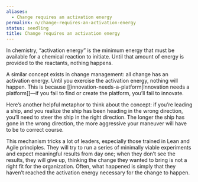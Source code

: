 ```yaml
---
aliases:
  - Change requires an activation energy
permalink: n/change-requires-an-activation-energy
status: seedling
title: Change requires an activation energy
---
```

In chemistry, “activation energy” is the minimum energy that must be available for a chemical reaction to initiate. Until that amount of energy is provided to the reactants, nothing happens.

A similar concept exists in change management: all change has an activation energy. Until you exercise the activation energy, nothing will happen. This is because [[innovation-needs-a-platform|Innovation needs a platform]]—if you fail to find or create the platform, you’ll fail to innovate.

Here’s another helpful metaphor to think about the concept: if you’re leading a ship, and you realize the ship has been heading in the wrong direction, you’ll need to steer the ship in the right direction. The longer the ship has gone in the wrong direction, the more aggressive your maneuver will have to be to correct course.

This mechanism tricks a lot of leaders, especially those trained in Lean and Agile principles. They will try to run a series of minimally viable experiments and expect meaningful results from day one; when they don’t see the results, they will give up, thinking the change they wanted to bring is not a right fit for the organization. Often, what happened is simply that they haven’t reached the activation energy necessary for the change to happen.
